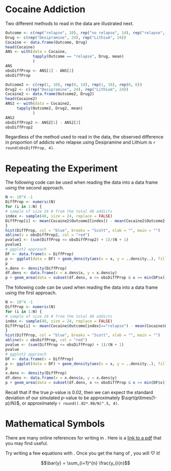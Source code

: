 


Cocaine Addiction
========================================================


Two different methods to read in the data are illustrated next.

```r
Outcome <- c(rep("relapse", 10), rep("no relapse", 14), rep("relapse", 18), rep("no relapse", 6))
Drug <- c(rep("Desipramine", 24), rep("Lithium", 24))
Cocaine <- data.frame(Outcome, Drug)
head(Cocaine)
ANS <- with(data = Cocaine,
            tapply(Outcome == "relapse", Drug, mean)
            )
ANS
obsDiffProp <- ANS[1] - ANS[2]
obsDiffProp
```

```r
Outcome2 <- c(rep(1, 10), rep(0, 14), rep(1, 18), rep(0, 6))
Drug2 <- c(rep("Desipramine", 24), rep("Lithium", 24))
Cocaine2 <- data.frame(Outcome2, Drug2)
head(Cocaine2)
ANS2 <- with(data = Cocaine2,
     tapply(Outcome2, Drug2, mean)
            )
ANS2
obsDiffProp2 <- ANS2[1] - ANS2[2]
obsDiffProp2
```

Regardless of the method used to read in the data, the observed difference in proportion of addicts who relapse using Desipramine and Lithium is `r round(obsDiffProp, 4)`. 


Repeating the Experiment
========================

The following code can be used when reading the data into a data frame using the second approach.

```r
N <- 10^4 -1
DiffProp <- numeric(N)
for (i in 1:N) {
# sample of size 24 # from the total 48 addicts
index <- sample(48, size = 24, replace = FALSE)
DiffProp[i] <- mean(Cocaine2$Outcome2[index]) - mean(Cocaine2$Outcome2[-index])
}
hist(DiffProp, col = "blue", breaks = "Scott", xlab = "", main = "")
abline(v = obsDiffProp2, col = "red")
pvalue1 <- (sum(DiffProp <= obsDiffProp2) + 1)/(N + 1)
pvalue1
# ggplot2 approach
DF <- data.frame(x = DiffProp)
p <- ggplot(data = DF) + geom_density(aes(x = x, y = ..density..), fill = 'pink', alpha = 0.4)
p
x.dens <- density(DiffProp)
df.dens <- data.frame(x = x.dens$x, y = x.dens$y)
p + geom_area(data = subset(df.dens, x <= obsDiffProp & x >= min(DF$x)), aes(x = x, y = y), fill = 'blue', alpha = 0.4) + labs(x = '', y = '')
```

The following code can be used when reading the data into a data frame using the first approach.

```r
N <- 10^4 -1
DiffProp <- numeric(N)
for (i in 1:N) {
# sample of size 24 # from the total 48 addicts
index <- sample(48, size = 24, replace = FALSE)
DiffProp[i] <- mean(Cocaine$Outcome[index]=="relapse") - mean(Cocaine$Outcome[-index]=="relapse")
}
hist(DiffProp, col = "blue", breaks = "Scott", xlab = "", main = "")
abline(v = obsDiffProp, col = "red")
pvalue <- (sum(DiffProp <= obsDiffProp) + 1)/(N + 1)
pvalue
# ggplot2 approach
DF <- data.frame(x = DiffProp)
p <- ggplot(data = DF) + geom_density(aes(x = x, y = ..density..), fill = 'pink', alpha = 0.4)
p
x.dens <- density(DiffProp)
df.dens <- data.frame(x = x.dens$x, y = x.dens$y)
p + geom_area(data = subset(df.dens, x <= obsDiffProp & x >= min(DF$x)), aes(x = x, y = y), fill = 'blue', alpha = 0.4) + labs(x = '', y = '')
```

Recall that if the true _p_-value is 0.02, then we can expect the standard deviation of our simulated _p_-value to be approximately $\sqrt{p\times(1-p)/N}$, or approximately `r round((.02*.98/N)^.5, 4)`.

Mathematical Symbols
=======================

There are many online references for writing in \LaTeX.  Here is a [link to a pdf](http://mirrors.ibiblio.org/CTAN/info/examples/Math_into_LaTeX-4/SymbolTables.pdf) that you may find useful.

Try writing a few equations with \LaTeX.  Once you get the hang of \LaTeX, you will $\heartsuit$ it!  

$$\bar{y} = \sum_{i=1}^{n} \frac{y_i}{n}$$
